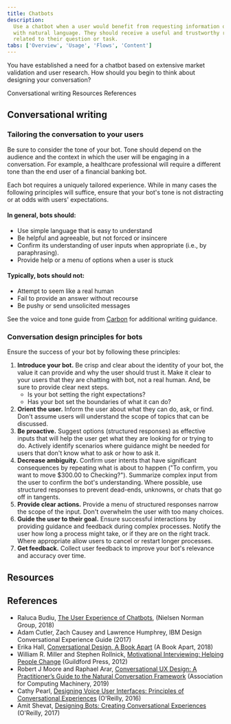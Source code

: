 ```yaml
---
title: Chatbots
description:
  Use a chatbot when a user would benefit from requesting information on-demand
  with natural language. They should receive a useful and trustworthy response
  related to their question or task.
tabs: ['Overview', 'Usage', 'Flows', 'Content']
---
```


<PageDescription>

You have established a need for a chatbot based on extensive market validation
and user research. How should you begin to think about designing your
conversation?

</PageDescription>

<AnchorLinks>
  <AnchorLink>Conversational writing</AnchorLink>
  <AnchorLink>Resources</AnchorLink>
  <AnchorLink>References</AnchorLink>
</AnchorLinks>

## Conversational writing

### Tailoring the conversation to your users

Be sure to consider the tone of your bot. Tone should depend on the audience and
the context in which the user will be engaging in a conversation. For example, a
healthcare professional will require a different tone than the end user of a
financial banking bot.

Each bot requires a uniquely tailored experience. While in many cases the
following principles will suffice, ensure that your bot's tone is not
distracting or at odds with users' expectations.

#### In general, bots should:

- Use simple language that is easy to understand
- Be helpful and agreeable, but not forced or insincere
- Confirm its understanding of user inputs when appropriate (i.e., by
  paraphrasing).
- Provide help or a menu of options when a user is stuck

#### Typically, bots should not:

- Attempt to seem like a real human
- Fail to provide an answer without recourse
- Be pushy or send unsolicited messages

See the voice and tone guide from
[Carbon](http://www.carbondesignsystem.com/guidelines/content/general) for
additional writing guidance.

### Conversation design principles for bots

Ensure the success of your bot by following these principles:

1. **Introduce your bot.** Be crisp and clear about the identity of your bot,
   the value it can provide and why the user should trust it. Make it clear to
   your users that they are chatting with bot, not a real human. And, be sure to
   provide clear next steps.
   - Is your bot setting the right expectations?
   - Has your bot set the boundaries of what it can do?
2. **Orient the user.** Inform the user about what they can do, ask, or find.
   Don't assume users will understand the scope of topics that can be discussed.
3. **Be proactive.** Suggest options (structured responses) as effective inputs
   that will help the user get what they are looking for or trying to do.
   Actively identify scenarios where guidance might be needed for users that
   don't know what to ask or how to ask it.
4. **Decrease ambiguity.** Confirm user intents that have significant
   consequences by repeating what is about to happen ("To confirm, you want to
   move \$300.00 to Checking?"). Summarize complex input from the user to
   confirm the bot's understanding. Where possible, use structured responses to
   prevent dead-ends, unknowns, or chats that go off in tangents.
5. **Provide clear actions.** Provide a menu of structured responses narrow the
   scope of the input. Don't overwhelm the user with too many choices.
6. **Guide the user to their goal.** Ensure successful interactions by providing
   guidance and feedback during complex processes. Notify the user how long a
   process might take, or if they are on the right track. Where appropriate
   allow users to cancel or restart longer processes.
7. **Get feedback.** Collect user feedback to improve your bot's relevance and
   accuracy over time.

## Resources

<Row className="resource-card-group">
  <Column colLg={4} colMd={4} noGutterSm>
    <ResourceCard
      subTitle="IBM Design for AI: Conversation"
      href="https://www.ibm.com/design/ai/conversation/planning">
      <MdxIcon name="bee" />
    </ResourceCard>
  </Column>
</Row>

## References

- Raluca Budiu,
  [The User Experience of Chatbots](https://www.nngroup.com/articles/chatbots/),
  (Nielsen Norman Group, 2018)
- Adam Cutler, Zach Causey and Lawrence Humphrey, IBM Design Conversational
  Experience Guide (2017)
- Erika Hall,
  [Conversational Design, A Book Apart](https://abookapart.com/products/conversational-design)
  (A Book Apart, 2018)
- William R. Miller and Stephen Rollnick,
  [Motivational Interviewing: Helping People Change](https://www.guilford.com/books/Motivational-Interviewing/Miller-Rollnick/9781609182274)
  (Guildford Press, 2012)
- Robert J Moore and Raphael Arar,
  [Conversational UX Design: A Practitioner’s Guide to the Natural Conversation Framework](http://www.morganclaypoolpublishers.com/catalog_Orig/product_info.php?products_id=1414)
  (Association for Computing Machinery, 2019)
- Cathy Pearl,
  [Designing Voice User Interfaces: Principles of Conversational Experiences](http://shop.oreilly.com/product/0636920050056.do)
  (O'Reilly, 2016)
- Amit Shevat,
  [Designing Bots: Creating Conversational Experiences](http://shop.oreilly.com/product/0636920057741.do)
  (O'Reilly, 2017)
